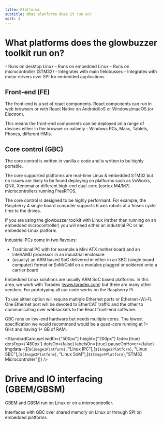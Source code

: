 ```yaml
---
title: Platforms
subtitle: What platforms does it run on?
sort: 3
---
```




# What platforms does the glowbuzzer toolkit run on?

<Tldr>
    - Runs on desktop Linux
    - Runs on embedded Linux
    - Runs on microcontroller (STM32)
    - Integrates with main fieldbusses
    - Integrates with motor drivers over SPI for embedded applications
</Tldr>


## Front-end (FE)

The front-end is a set of react components. React components can run in web browsers or with React Native on Android/IoS or Windows/macOS (or Electron).

This means the front-end components can be deployed on a range of devices either in the browser or natively - Windows PCs, Macs, Tablets, Phones, different HMIs.

## Core control (GBC)
The core control is written in vanilla c code and is written to be highly portable.

The core supported platforms are real-time Linux & embedded STM32 but no issues are likely to be found deploying on platforms such as VxWorks, QNX, Xenomai or different high-end dual-core (cortex M4/M7) microcontrollers running FreeRTOS.

The core control is designed to be highly performant. For example, the Raspberry 4 single board computer supports 6 axis robots at a 1msec cycle time to the drives.

If you are using the glowbuzzer toolkit with Linux (rather than running on an embedded microcontroller) you will need either an industrial PC or an embedded Linux platform.

Industrial PCs come in two flavours:
* Traditional PC with for example a Mini ATX mother board and an Intel/AMD processor in an industrial enclosure
* (usually) an ARM based SoC delivered in either in an SBC (single board computer) format or SoM/CoM on a modules plugged or soldered onto a carrier board


Embedded Linux solutions are usually ARM SoC based platforms. In this area, we work with Toradex (www.toradex.com) but there are many other vendors. For prototyping all our code works on the Raspberry Pi.

To use either option will require multiple Ethernet ports or Ethernet+Wi-Fi. One Ethernet port will be devoted to EtherCAT traffic and the other to communicating over websockets to the React front-end software.

GBC runs on low-end hardware but needs multiple cores. The lowest specification we would recommend would be a quad-core running at 1+ GHz and having 1+ GB of RAM.


<StandardCarousel width={"500px"} height={"200px"} fade={true} dotsTop={'480px'} dotsOn={false} labelsOn={true} pauseOnHover={false} imgdata={[[`${Image1Platform}`, "Linux IPC"],[`${Image2Platform}`, "Linux SBC"],[`${Image3Platform}`, "Linux SoM"],[`${Image4Platform}`,"STM32 Microcontroller"]]} />

# Drive and IO interfacing (GBEM/GBSM)

GBEM and GBSM run on Linux or on a microcontroller.

Interfaces with GBC over shared memory on Linux or through SPI on embedded platforms.
